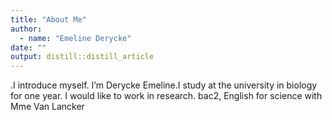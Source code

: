 ```yaml
---
title: "About Me"
author:
  - name: "Emeline Derycke" 
date: ""
output: distill::distill_article
---
```

.I introduce myself. I'm Derycke Emeline.I study at the university in biology for one  year. I would like to work in research.
bac2, English for science with Mme Van Lancker
